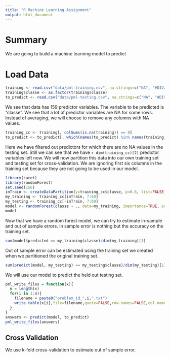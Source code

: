 ```yaml
---
title: "R Machine Learning Assignment"
output: html_document
---
```


# Summary
We are going to build a machine learning model to predict 

# Load Data
```r
training <- read.csv("data/pml-training.csv", na.strings=c("NA", "#DIV/0!"), stringsAsFactors=FALSE)
training$classe <- as.factor(training$classe)
to_predict <- read.csv("data/pml-testing.csv", na.strings=c("NA", "#DIV/0!"), stringsAsFactors=FALSE)
```
We see that data has 159 predictor variables. The variable to be predicted is "classe". We see that a lot of predictor variables are NA for some rows. Instead of averaging, we will choose to remove any columns with NA values.
```r
training_cc <- training[, colSums(is.na(training)) == 0]
to_predict <- to_predict[, which(names(to_predict) %in% names(training_cc))]
```
Here we have filtered out predictors for which there are no NA values in the testing set. Still we can see that we have `r dim(training_cc)[2]` predictor variables left now. We will now partition this data into our own training set and testing set for cross-validation. We are ignoring first six columns in the training set because they are not going to be used in our model.
```r
library(caret)
library(randomForest)
set.seed(156)
inTrain <- createDataPartition(y=training_cc$classe, p=0.6, list=FALSE)
my_training <- training_cc[inTrain, 7:60]
my_testing <- training_cc[-inTrain, 7:60]
model <- randomForest(classe ~ ., data=my_training, importance=TRUE, proximity=TRUE)
model
```
Now that we have a random forest model, we can try to estimate in-sample and out of sample errors.
In sample error is nothing but the accuracy on the training set. 
```r
sum(model$predicted == my_training$classe)/dim(my_training)[1]
```
Out of sample error can be estimated using the training set we created when we partitioned the original training set.
```r
sum(predict(model, my_testing) == my_testing$classe)/dim(my_testing)[1]
```
We will use our model to predict the held out testing set.
```r
pml_write_files = function(x){
  n = length(x)
  for(i in 1:n){
    filename = paste0("problem_id_",i,".txt")
    write.table(x[i],file=filename,quote=FALSE,row.names=FALSE,col.names=FALSE)
  }
}
answers <- predict(model, to_predict)
pml_write_files(answers)
```

## Cross Validation
We use k-fold cross-validation to estimate out of sample error. 


